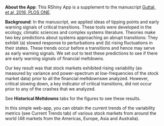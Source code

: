 **About the App**: This RShiny App is a supplement to the manuscript [Guttal, et al, 2016, PLOS ONE](http://dx.plos.org/10.1371/journal.pone.0144198). 

**Background**: In the manuscript, we applied ideas of tipping points and early warning signals of critical transitions. These tools were developed in the ecology, climatic sciences and complex systems literature. Theories make two key predictions about systems approaching an abrupt transitions: They exhibit (a) slowed response to perturbations and (b) rising fluctuations in their states. These trends occur before a transitions and hence may serve as early warning signals. We set out to test these predictions to see if there are early warning signals of financial meltdowns. 

Our key result was that stock markets exhibited rising variability (as measured by variance and power-spectrum at low-frequencies of the stock market data) prior to all the financial meltdownswe analyzed.  However, critical slowing down, a key indicator of critical transitions, did not occur prior to any of the crashes that we analyzed. 

See **Historical Meltdowns** tabs for the figures to see these results.

In this simple web-app, you can obtain the current trends of the variability metrics (see Current Trends tab) of various stock markets from around the world (48 markets from the Americas, Europe, Asia and Australia).